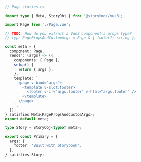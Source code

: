 ```ts
// Page.stories.ts

import type { Meta, StoryObj } from '@storybook/vue3';

import Page from './Page.vue';

// TODO: How do you extract a Vue3 component's props type?
// type PagePropsAndCustomArgs = Page & { footer?: string };

const meta = {
  component: Page,
  render: (args) => ({
    components: { Page },
    setup() {
      return { args };
    },
    template: `
      <page v-bind="args">
        <template v-slot:footer>
          <footer v-if="args.footer" v-html="args.footer" />
        </template>
      </page>
    `,
  }),
} satisfies Meta<PagePropsAndCustomArgs>;
export default meta;

type Story = StoryObj<typeof meta>;

export const Primary = {
  args: {
    footer: 'Built with Storybook',
  },
} satisfies Story;
```
